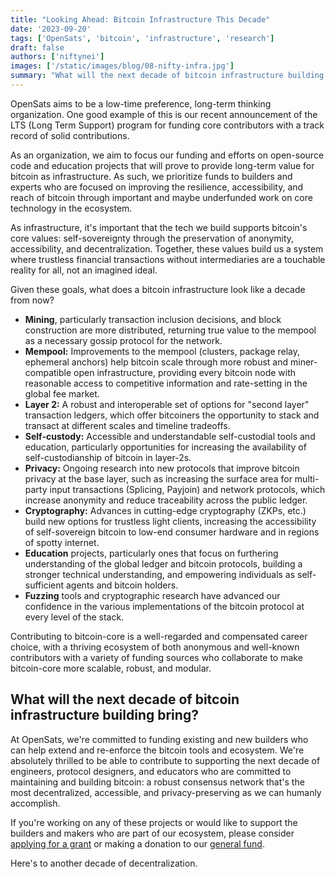 ```yaml
---
title: "Looking Ahead: Bitcoin Infrastructure This Decade"
date: '2023-09-20'
tags: ['OpenSats', 'bitcoin', 'infrastructure', 'research']
draft: false
authors: ['niftynei']
images: ['/static/images/blog/08-nifty-infra.jpg']
summary: "What will the next decade of bitcoin infrastructure building bring?"
---
```


OpenSats aims to be a low-time preference, long-term thinking organization. One good example of this is our recent announcement of the LTS (Long Term Support) program for funding core contributors with a track record of solid contributions.

As an organization, we aim to focus our funding and efforts on open-source code and education projects that will prove to provide long-term value for bitcoin as infrastructure. As such, we prioritize funds to builders and experts who are focused on improving the resilience, accessibility, and reach of bitcoin through important and maybe underfunded work on core technology in the ecosystem.

As infrastructure, it's important that the tech we build supports bitcoin's core values: self-sovereignty through the preservation of anonymity, accessibility, and decentralization. Together, these values build us a system where trustless financial transactions without intermediaries are a touchable reality for all, not an imagined ideal.

Given these goals, what does a bitcoin infrastructure look like a decade from now?

- **Mining**, particularly transaction inclusion decisions, and block construction are more distributed, returning true value to the mempool as a necessary gossip protocol for the network.
- **Mempool:** Improvements to the mempool (clusters, package relay, ephemeral anchors) help bitcoin scale through more robust and miner-compatible open infrastructure, providing every bitcoin node with reasonable access to competitive information and rate-setting in the global fee market.
- **Layer 2:** A robust and interoperable set of options for "second layer" transaction ledgers, which offer bitcoiners the opportunity to stack and transact at different scales and timeline tradeoffs.
- **Self-custody:** Accessible and understandable self-custodial tools and education, particularly opportunities for increasing the availability of self-custodianship of bitcoin in layer-2s.
- **Privacy:** Ongoing research into new protocols that improve bitcoin privacy at the base layer, such as increasing the surface area for multi-party input transactions (Splicing, Payjoin) and network protocols, which increase anonymity and reduce traceability across the public ledger.
- **Cryptography:** Advances in cutting-edge cryptography (ZKPs, etc.) build new options for trustless light clients, increasing the accessibility of self-sovereign bitcoin to low-end consumer hardware and in regions of spotty internet.
- **Education** projects, particularly ones that focus on furthering understanding of the global ledger and bitcoin protocols, building a stronger technical understanding, and empowering individuals as self-sufficient agents and bitcoin holders.
- **Fuzzing** tools and cryptographic research have advanced our confidence in the various implementations of the bitcoin protocol at every level of the stack.

Contributing to bitcoin-core is a well-regarded and compensated career choice, with a thriving ecosystem of both anonymous and well-known contributors with a variety of funding sources who collaborate to make bitcoin-core more scalable, robust, and modular.

## What will the next decade of bitcoin infrastructure building bring?

At OpenSats, we're committed to funding existing and new builders who can help extend and re-enforce the bitcoin tools and ecosystem. We're absolutely thrilled to be able to contribute to supporting the next decade of engineers, protocol designers, and educators who are committed to maintaining and building bitcoin: a robust consensus network that's the most decentralized, accessible, and privacy-preserving as we can humanly accomplish.

If you're working on any of these projects or would like to support the builders and makers who are part of our ecosystem, please consider [applying for a grant][apply] or making a donation to our [general fund][gf].

Here's to another decade of decentralization.

[apply]: /apply
[gf]: /projects/general_fund
